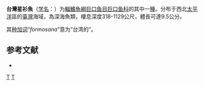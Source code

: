 {{Speciesbox
| status = NE
| status_system = IUCN3.1
| genus = Astronesthes
| species = formosana
| authority = Liao, Chen & Shao, 2006
| synonyms = 
}}

'''台灣星衫魚'''（[[学名|学名]]：{{lang|la|''Astronesthes formosana''}}）为[[輻鰭魚綱|輻鰭魚綱]][[巨口鱼目|巨口鱼目]][[巨口鱼科|巨口鱼科]]的其中一[[種|種]]。分布于西北[[太平洋|太平洋]]區的[[臺灣|臺灣]]海域，為深海魚類，棲息深度318-1129公尺，體長可達9.5公分。

其[[种加词|种加词]]“''formosana''”意为“台湾的”。

== 参考文献 ==
{{refbegin}}
*{{FishBase_species|genus=Astronesthes|species=formosana|year=2012|month=2}}
{{refend}}

{{taxonbar}}

[[Category:星衫魚屬|T]]
[[Category:2006年描述的鱼类|T]]


{{fish-stub}}